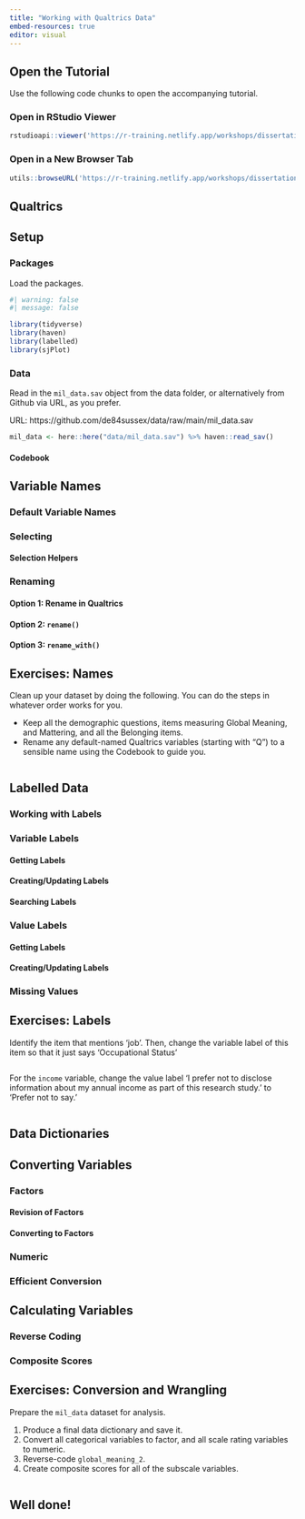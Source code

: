 ```yaml
---
title: "Working with Qualtrics Data"
embed-resources: true
editor: visual
---
```


## Open the Tutorial

Use the following code chunks to open the accompanying tutorial.

### Open in RStudio Viewer

```r
rstudioapi::viewer('https://r-training.netlify.app/workshops/dissertations/qualtrics_workshop')
```

### Open in a New Browser Tab

```r
utils::browseURL('https://r-training.netlify.app/workshops/dissertations/qualtrics_workshop')
```

## Qualtrics

## Setup

### Packages

Load the packages.

```r
#| warning: false
#| message: false

library(tidyverse)
library(haven)
library(labelled)
library(sjPlot)
```

### Data

Read in the `mil_data.sav` object from the data folder, or alternatively from Github via URL, as you prefer.

URL: https://github.com/de84sussex/data/raw/main/mil_data.sav

```r
mil_data <- here::here("data/mil_data.sav") %>% haven::read_sav()
```

#### Codebook

## Variable Names

### Default Variable Names

### Selecting

#### Selection Helpers

### Renaming

#### Option 1: Rename in Qualtrics

#### Option 2: `rename()`

#### Option 3: `rename_with()`

## Exercises: Names

Clean up your dataset by doing the following. You can do the steps in whatever order works for you.

-   Keep all the demographic questions, items measuring Global Meaning, and Mattering, and all the Belonging items.
-   Rename any default-named Qualtrics variables (starting with "Q") to a sensible name using the Codebook to guide you.

```r

```

## Labelled Data

### Working with Labels

### Variable Labels

#### Getting Labels

#### Creating/Updating Labels

#### Searching Labels

### Value Labels

#### Getting Labels

#### Creating/Updating Labels

### Missing Values

## Exercises: Labels

Identify the item that mentions 'job'. Then, change the variable label of this item so that it just says 'Occupational Status'

```r

```

For the `income` variable, change the value label 'I prefer not to disclose information about my annual income as part of this research study.' to 'Prefer not to say.'

```r

```

## Data Dictionaries

## Converting Variables

### Factors

#### Revision of Factors

#### Converting to Factors

### Numeric

### Efficient Conversion

## Calculating Variables

### Reverse Coding

### Composite Scores

## Exercises: Conversion and Wrangling

Prepare the `mil_data` dataset for analysis.

1.  Produce a final data dictionary and save it.
2.  Convert all categorical variables to factor, and all scale rating variables to numeric.
3.  Reverse-code `global_meaning_2`.
4.  Create composite scores for all of the subscale variables.

```r

```

## Well done!
